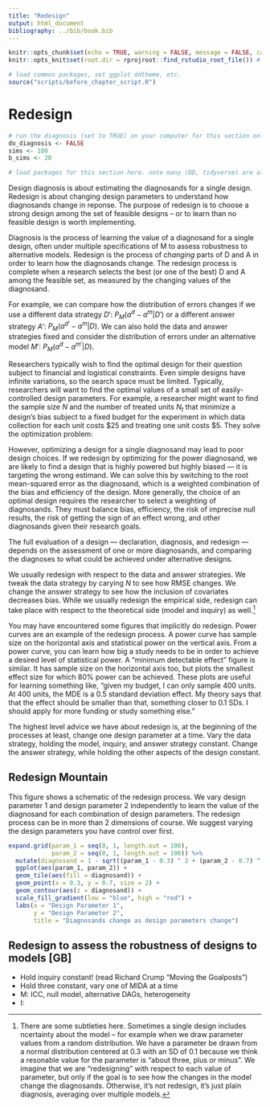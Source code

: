 ```yaml
---
title: "Redesign"
output: html_document
bibliography: ../bib/book.bib 
---
```


<!-- note do_bookdown is set in index.rmd, so we know if you're running just this .Rmd or compiling the book-->
```r
knitr::opts_chunk$set(echo = TRUE, warning = FALSE, message = FALSE, cache = FALSE)
knitr::opts_knit$set(root.dir = rprojroot::find_rstudio_root_file()) # files are all relative to RStudio project home
```

```r
# load common packages, set ggplot ddtheme, etc.
source("scripts/before_chapter_script.R")
```

<!-- start post here, do not edit above -->

# Redesign

<!-- make sure to rename the section title below -->

```r
# run the diagnosis (set to TRUE) on your computer for this section only before pushing to Github. no diagnosis will ever take place on github.
do_diagnosis <- FALSE
sims <- 100
b_sims <- 20
```

```r
# load packages for this section here. note many (DD, tidyverse) are already available, see scripts/package-list.R
```

Design diagnosis is about estimating the diagnosands for a single design. Redesign is about changing design parameters to understand how diagnosands change in reponse. The purpose of redesign is to choose a strong design among the set of feasible designs -- or to learn than no feasible design is worth implementing. 

<!-- snip -->

Diagnosis is the process of learning the value of a diagnosand for a single design, often under multiple specifications of M to assess robustness to alternative models. Redesign is the process of *changing* parts of D and A in order to learn how the diagnosands change. The redesign process is complete when a research selects the best (or one of the best) D and A among the feasible set, as measured by the changing values of the diagnosand.

For example, we can compare how the distribution of errors changes if we use a different data strategy $D'$: $P_M(a^d - a^m|D')$ or a different answer strategy $A'$: $P_M(a^{d'} - a^m|D)$. We can also hold the data and answer strategies fixed and consider the distribution of errors under an alternative model $M'$: $P_M(a^{d} - a^{m'}|D)$.

Researchers typically wish to find the optimal design for their question subject to financial and logistical constraints. Even simple designs have infinite variations, so the search space must be limited. Typically, researchers will want to find the optimal values of a small set of easily-controlled design parameters. For example, a researcher might want to find the sample size $N$ and the number of treated units $N_t$ that minimize a design's bias subject to a fixed budget for the experiment in which data collection for each unit costs \$25 and treating one unit costs \$5. They solve the optimization problem:

\begin{equation*}
\begin{aligned}
& \underset{N, N_t}{\text{argmin}}
& & E_M(a^{d} - a^{m}|D_{N, N_t}) \\
& \text{s.t.}
& & 25 * N + 5 * N_t \leq 5000
\end{aligned}
\end{equation*}

However, optimizing a design for a single diagnosand may lead to poor design choices. If we redesign by optimizing for the power diagnosand, we are likely to find a design that is highly powered but highly biased --- it is targeting the wrong estimand. We can solve this by switching to the root mean-squared error as the diagnosand, which is a weighted combination of the bias and efficiency of the design. More generally, the choice of an optimal design requires the researcher to select a weighting of diagnosands. They must balance bias, efficiency, the risk of imprecise null results, the risk of getting the sign of an effect wrong, and other diagnosands given their research goals.

The full evaluation of a design --- declaration, diagnosis, and redesign --- depends on the assessment of one or more diagnosands, and comparing the diagnoses to what could be achieved under alternative designs.

<!-- snip -->

We usually redesign with respect to the data and answer strategies. We tweak the data strategy by carying $N$ to see how RMSE changes. We change the answer strategy to see how the inclusion of covariates decreases bias. While we usually redesign the empirical side, redesign can take place with respect to the theoretical side (model and inquiry) as well.^[There are some subtleties here. Sometimes a single design includes ncertainty about the model -- for example when we draw parameter values from a random distribution. We have a parameter be drawn from a normal distribution centered at 0.3 with an SD of 0.1 because we think a resonable value for the parameter is "about three, plus or minus". We \textit{could} imagine that we are "redesigning" with respect to each value of parameter, but only if the goal is to see how the changes in the model change the diagnosands. Otherwise, it's not redesign, it's just plain diagnosis, averaging over multiple models.]

You may have encountered some figures that implicitly do redesign. Power curves are an example of the redesign process. A power curve has sample size on the horizontal axis and statistical power on the vertical axis. From a power curve, you can learn how big a study needs to be in order to achieve a desired level of statistical power. A "minimum detectable effect" figure is similar. It has sample size on the horizontal axis too, but plots the smallest effect size for which 80% power can be achieved. These plots are useful for learning something like, "given my budget, I can only sample 400 units. At 400 units, the MDE is a 0.5 standard deviation effect. My theory says that that the effect should be smaller than that, something closer to 0.1 SDs. I should apply for more funding or study something else."

The highest level advice we have about redesign is, at the beginning of the processes at least, change one design parameter at a time. Vary the data strategy, holding the model, inquiry, and answer strategy constant. Change the answer strategy, while holding the other aspects of the design constant. 

## Redesign Mountain

This figure shows a schematic of the redesign process. We vary design parameter 1 and design parameter 2 independently to learn the value of the diagnosand for each combination of design parameters. The redesign process can be in more than 2 dimensions of course. We suggest varying the design parameters you have control over first.

```r
expand.grid(param_1 = seq(0, 1, length.out = 100),
            param_2 = seq(0, 1, length.out = 100)) %>%
  mutate(diagnosand = 1 - sqrt((param_1 - 0.3) ^ 2 + (param_2 - 0.7) ^ 2)) %>%
  ggplot(aes(param_1, param_2)) + 
  geom_tile(aes(fill = diagnosand)) +
  geom_point(x = 0.3, y = 0.7, size = 2) +
  geom_contour(aes(z = diagnosand)) +
  scale_fill_gradient(low = "blue", high = "red") +
  labs(x = "Design Parameter 1",
       y = "Design Parameter 2",
       title = "Diagnosands change as design parameters change")
```









## Redesign to assess the robustness of designs to models [GB]

- Hold inquiry constant! (read Richard Crump “Moving the Goalposts”)
- Hold three constant, vary one of MIDA at a time
- M: ICC, null model, alternative DAGs, heterogeneity
- I:






<!-- Diagnosis is like this: -->

<!-- (we need a math glyph for left relation composition notation) -->

<!-- $$ -->
<!-- MIDA |> \\ -->
<!--   simulate |> \\ -->
<!--   summarize -->
<!-- $$ -->

<!-- Redesign is like this -->

<!-- $$ -->
<!-- map(parameters) |> \\ -->
<!--   MIDA |>  \\ -->
<!--   simulate |> \\  -->
<!--   group\_by(parameters) |> \\ -->
<!--   summarize -->
<!-- $$ -->
